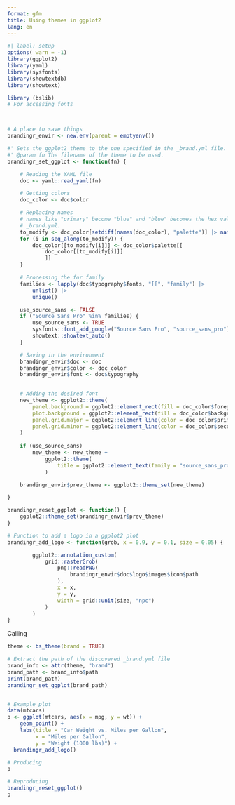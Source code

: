 ```yaml
---
format: gfm
title: Using themes in ggplot2
lang: en
---
```



```r
#| label: setup
options( warn = -1)
library(ggplot2)
library(yaml)
library(sysfonts)
library(showtextdb)
library(showtext)

library (bslib)
# For accessing fonts



# A place to save things
brandingr_envir <- new.env(parent = emptyenv())

#' Sets the ggplot2 theme to the one specified in the _brand.yml file.
#' @param fn The filename of the theme to be used.
brandingr_set_ggplot <- function(fn) {

    # Reading the YAML file
    doc <- yaml::read_yaml(fn)

    # Getting colors
    doc_color <- doc$color

    # Replacing names
    # names like "primary" become "blue" and "blue" becomes the hex value specified in 
    # _brand.yml.
    to_modify <- doc_color[setdiff(names(doc_color), "palette")] |> names()
    for (i in seq_along(to_modify)) {
        doc_color[[to_modify[i]]] <- doc_color$palette[[
            doc_color[[to_modify[i]]]
            ]]
    }

    # Processing the for family
    families <- lapply(doc$typography$fonts, "[[", "family") |>
        unlist() |>
        unique()

    use_source_sans <- FALSE
    if ("Source Sans Pro" %in% families) {
        use_source_sans <- TRUE
        sysfonts::font_add_google("Source Sans Pro", "source_sans_pro")
        showtext::showtext_auto()
    }

    # Saving in the environment
    brandingr_envir$doc <- doc
    brandingr_envir$color <- doc_color
    brandingr_envir$font <- doc$typography
    

    # Adding the desired font
    new_theme <- ggplot2::theme(
        panel.background = ggplot2::element_rect(fill = doc_color$foreground),
        plot.background = ggplot2::element_rect(fill = doc_color$background),
        panel.grid.major = ggplot2::element_line(color = doc_color$primary),
        panel.grid.minor = ggplot2::element_line(color = doc_color$secondary)
    )
    
    if (use_source_sans)
        new_theme <- new_theme +
            ggplot2::theme(
                title = ggplot2::element_text(family = "source_sans_pro")
            )

    brandingr_envir$prev_theme <- ggplot2::theme_set(new_theme)

}

brandingr_reset_ggplot <- function() {
    ggplot2::theme_set(brandingr_envir$prev_theme)
}

# Function to add a logo in a ggplot2 plot
brandingr_add_logo <- function(grob, x = 0.9, y = 0.1, size = 0.05) {

        ggplot2::annotation_custom(
            grid::rasterGrob(
                png::readPNG(
                    brandingr_envir$doc$logo$images$icon$path
                ),
                x = x,
                y = y,
                width = grid::unit(size, "npc")
            )
        )
}
```

Calling

```r
theme <- bs_theme(brand = TRUE)

# Extract the path of the discovered _brand.yml file
brand_info <- attr(theme, "brand")
brand_path <- brand_info$path
print(brand_path)
brandingr_set_ggplot(brand_path)


# Example plot
data(mtcars)
p <- ggplot(mtcars, aes(x = mpg, y = wt)) +
    geom_point() +
    labs(title = "Car Weight vs. Miles per Gallon",
         x = "Miles per Gallon",
         y = "Weight (1000 lbs)") + 
  brandingr_add_logo()

# Producing
p

# Reproducing
brandingr_reset_ggplot()
p
```

